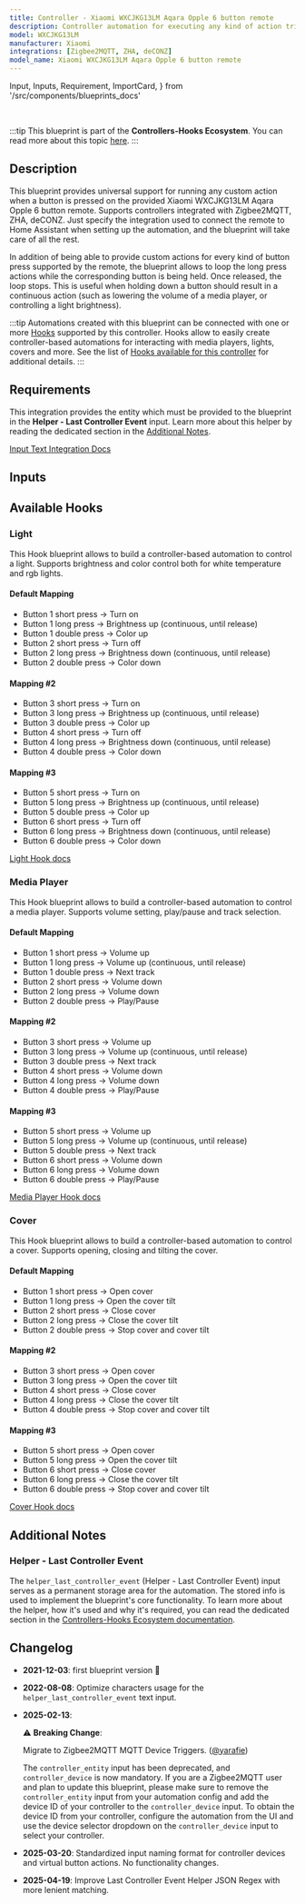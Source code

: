 ```yaml
---
title: Controller - Xiaomi WXCJKG13LM Aqara Opple 6 button remote
description: Controller automation for executing any kind of action triggered by the provided Xiaomi WXCJKG13LM Aqara Opple 6 button remote. Supports Zigbee2MQTT, ZHA, deCONZ.
model: WXCJKG13LM
manufacturer: Xiaomi
integrations: [Zigbee2MQTT, ZHA, deCONZ]
model_name: Xiaomi WXCJKG13LM Aqara Opple 6 button remote
---
```


  Input,
  Inputs,
  Requirement,
  ImportCard,
} from '/src/components/blueprints_docs'

<ImportCard id='xiaomi_wxcjkg13lm' category='controllers' />

<br />

:::tip
This blueprint is part of the **Controllers-Hooks Ecosystem**. You can read more about this topic [here](/docs/controllers-hooks-ecosystem).
:::

## Description

This blueprint provides universal support for running any custom action when a button is pressed on the provided Xiaomi WXCJKG13LM Aqara Opple 6 button remote. Supports controllers integrated with Zigbee2MQTT, ZHA, deCONZ. Just specify the integration used to connect the remote to Home Assistant when setting up the automation, and the blueprint will take care of all the rest.

In addition of being able to provide custom actions for every kind of button press supported by the remote, the blueprint allows to loop the long press actions while the corresponding button is being held. Once released, the loop stops. This is useful when holding down a button should result in a continuous action (such as lowering the volume of a media player, or controlling a light brightness).

:::tip
Automations created with this blueprint can be connected with one or more [Hooks](/docs/blueprints/hooks) supported by this controller.
Hooks allow to easily create controller-based automations for interacting with media players, lights, covers and more. See the list of [Hooks available for this controller](/docs/blueprints/controllers/xiaomi_wxcjkg13lm#available-hooks) for additional details.
:::

## Requirements

<Requirement id='zigbee2mqtt'/>
<Requirement id='zha'/>
<Requirement id='deconz'/>
<Requirement name='Input Text Integration' required>

This integration provides the entity which must be provided to the blueprint in the **Helper - Last Controller Event** input. Learn more about this helper by reading the dedicated section in the [Additional Notes](#helper---last-controller-event).

[Input Text Integration Docs](https://www.home-assistant.io/integrations/input_text/)

</Requirement>

## Inputs

<Inputs category='controllers' id='xiaomi_wxcjkg13lm' />

## Available Hooks

### Light

This Hook blueprint allows to build a controller-based automation to control a light. Supports brightness and color control both for white temperature and rgb lights.

#### Default Mapping

- Button 1 short press -> Turn on
- Button 1 long press -> Brightness up (continuous, until release)
- Button 1 double press -> Color up
- Button 2 short press -> Turn off
- Button 2 long press -> Brightness down (continuous, until release)
- Button 2 double press -> Color down

#### Mapping #2

- Button 3 short press -> Turn on
- Button 3 long press -> Brightness up (continuous, until release)
- Button 3 double press -> Color up
- Button 4 short press -> Turn off
- Button 4 long press -> Brightness down (continuous, until release)
- Button 4 double press -> Color down

#### Mapping #3

- Button 5 short press -> Turn on
- Button 5 long press -> Brightness up (continuous, until release)
- Button 5 double press -> Color up
- Button 6 short press -> Turn off
- Button 6 long press -> Brightness down (continuous, until release)
- Button 6 double press -> Color down

[Light Hook docs](/docs/blueprints/hooks/light)

### Media Player

This Hook blueprint allows to build a controller-based automation to control a media player. Supports volume setting, play/pause and track selection.

#### Default Mapping

- Button 1 short press -> Volume up
- Button 1 long press -> Volume up (continuous, until release)
- Button 1 double press -> Next track
- Button 2 short press -> Volume down
- Button 2 long press -> Volume down
- Button 2 double press -> Play/Pause

#### Mapping #2

- Button 3 short press -> Volume up
- Button 3 long press -> Volume up (continuous, until release)
- Button 3 double press -> Next track
- Button 4 short press -> Volume down
- Button 4 long press -> Volume down
- Button 4 double press -> Play/Pause

#### Mapping #3

- Button 5 short press -> Volume up
- Button 5 long press -> Volume up (continuous, until release)
- Button 5 double press -> Next track
- Button 6 short press -> Volume down
- Button 6 long press -> Volume down
- Button 6 double press -> Play/Pause

[Media Player Hook docs](/docs/blueprints/hooks/media_player)

### Cover

This Hook blueprint allows to build a controller-based automation to control a cover. Supports opening, closing and tilting the cover.

#### Default Mapping

- Button 1 short press -> Open cover
- Button 1 long press -> Open the cover tilt
- Button 2 short press -> Close cover
- Button 2 long press -> Close the cover tilt
- Button 2 double press -> Stop cover and cover tilt

#### Mapping #2

- Button 3 short press -> Open cover
- Button 3 long press -> Open the cover tilt
- Button 4 short press -> Close cover
- Button 4 long press -> Close the cover tilt
- Button 4 double press -> Stop cover and cover tilt

#### Mapping #3

- Button 5 short press -> Open cover
- Button 5 long press -> Open the cover tilt
- Button 6 short press -> Close cover
- Button 6 long press -> Close the cover tilt
- Button 6 double press -> Stop cover and cover tilt

[Cover Hook docs](/docs/blueprints/hooks/cover)

## Additional Notes

### Helper - Last Controller Event

The `helper_last_controller_event` (Helper - Last Controller Event) input serves as a permanent storage area for the automation. The stored info is used to implement the blueprint's core functionality. To learn more about the helper, how it's used and why it's required, you can read the dedicated section in the [Controllers-Hooks Ecosystem documentation](/docs/controllers-hooks-ecosystem#helper---last-controller-event-input).

## Changelog

- **2021-12-03**: first blueprint version :tada:
- **2022-08-08**: Optimize characters usage for the `helper_last_controller_event` text input.
- **2025-02-13**:

  :warning: **Breaking Change**:

  Migrate to Zigbee2MQTT MQTT Device Triggers. ([@yarafie](https://github.com/yarafie))

  The `controller_entity` input has been deprecated, and `controller_device` is now mandatory.
  If you are a Zigbee2MQTT user and plan to update this blueprint, please make sure to remove the `controller_entity` input from your automation config and add the device ID of your controller to the `controller_device` input.
  To obtain the device ID from your controller, configure the automation from the UI and use the device selector dropdown on the `controller_device` input to select your controller.

- **2025-03-20**: Standardized input naming format for controller devices and virtual button actions. No functionality changes.
- **2025-04-19**: Improve Last Controller Event Helper JSON Regex with more lenient matching.
